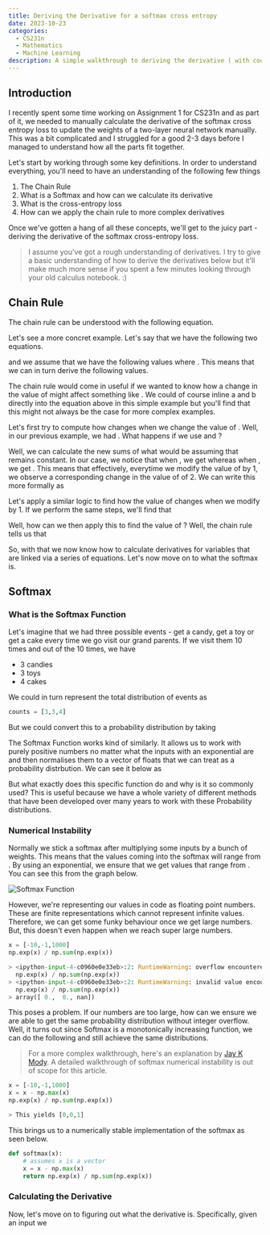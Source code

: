 ```yaml
---
title: Deriving the Derivative for a softmax cross entropy
date: 2023-10-23
categories:
  - CS231n
  - Mathematics
  - Machine Learning
description: A simple walkthrough to deriving the derivative ( with code ) for the cross entropy loss
---
```


## Introduction

I recently spent some time working on Assignment 1 for CS231n and as part of it, we needed to manually calculate the derivative of the softmax cross entropy loss to update the weights of a two-layer neural network manually. This was a bit complicated and I struggled for a good 2-3 days before I managed to understand how all the parts fit together.

Let's start by working through some key definitions. In order to understand everything, you'll need to have an understanding of the following few things

1. The Chain Rule
2. What is a Softmax and how can we calculate its derivative
3. What is the cross-entropy loss
4. How can we apply the chain rule to more complex derivatives

Once we've gotten a hang of all these concepts, we'll get to the juicy part - deriving the derivative of the softmax cross-entropy loss.

> I assume you've got a rough understanding of derivatives. I try to give a basic understanding of how to derive the derivatives below but it'll make much more sense if you spent a few minutes looking through your old calculus notebook. :)

## Chain Rule

The chain rule can be understood with the following equation.

<BlockMath math="\frac{dy}{dx} = \frac{dy}{du} \times \frac{du}{dx}" />

Let's see a more concret example. Let's say that we have the following two equations.

<BlockMath math="z = 2x + y" />
<BlockMath math="x = a - 3b" />

and we assume that we have the following values where <InlineMath math="a=10,b=1,y=3" />. This means that we can in turn derive the following values.

<BlockMath math="x = 10 - 3 \times 1 = 7" />
<BlockMath math="z = 2\times (7) + 3 = 17" />

The chain rule would come in useful if we wanted to know how a change in the value of <InlineMath math = "b" /> might affect something like <InlineMath math = "z" />. We could of course inline a and b directly into the equation above in this simple example but you'll find that this might not always be the case for more complex examples.

Let's first try to compute how <InlineMath math = "z" /> changes when we change the value of <InlineMath math = "x" />. Well, in our previous example, we had <InlineMath math = "x=7" />. What happens if we use <InlineMath math = "x = 6" /> and <InlineMath math = "x = 8" />?

Well, we can calculate the new sums of what <InlineMath math = "z" /> would be assuming that <InlineMath math = "y" /> remains constant. In our case, we notice that when <InlineMath math = "x = 6" />, we get <InlineMath math = "z = 15" /> whereas when <InlineMath math = "x = 7" />, we get <InlineMath math = "z = 17" />. This means that effectively, everytime we modify the value of <InlineMath math = "x" /> by 1, we observe a corresponding change in the value of <InlineMath math = "z" /> of 2. We can write this more formally as

<BlockMath math="\frac{dz}{dx}=2" />

Let's apply a similar logic to find how the value of <InlineMath math = "x" /> changes when we modify <InlineMath math = "b" /> by 1. If we perform the same steps, we'll find that

<BlockMath math="\frac{dx}{db}=-3" />

Well, how can we then apply this to find the value of <InlineMath math = "\frac{dz}{db}" />? Well, the chain rule tells us that

<BlockMath math="\frac{dz}{db}= \frac{dz}{dx} \times \frac{dx}{db} = 2 \times (-3) = -6" />

So, with that we now know how to calculate derivatives for variables that are linked via a series of equations. Let's now move on to what the softmax is.

## Softmax

### What is the Softmax Function

Let's imagine that we had three possible events - get a candy, get a toy or get a cake every time we go visit our grand parents. If we visit them 10 times and out of the 10 times, we have

- 3 candies
- 3 toys
- 4 cakes

We could in turn represent the total distribution of events as

```py
counts = [3,3,4]
```

But we could convert this to a probability distribution by taking

<BlockMath math="P(\text{Get A Toy}) = \frac{3}{3 + 3 + 4} = \frac{3}{10}" />

The Softmax Function works kind of similarly. It allows us to work with purely positive numbers no matter what the inputs with an exponential are and then normalises them to a vector of floats that we can treat as a probability distrbution. We can see it below as

<BlockMath math="S(x_i) = \frac{e^{x_i}}{\sum_{j=0}^n e^{x_j}}" />

But what exactly does this specific function do and why is it so commonly used? This is useful because we have a whole variety of different methods that have been developed over many years to work with these Probability distributions.

### Numerical Instability

Normally we stick a softmax after multiplying some inputs by a bunch of weights. This means that the values coming into the softmax will range from <InlineMath math = "-\infty,\infty" />. By using an exponential, we ensure that we get values that range from <InlineMath math = "0,\infty" />. You can see this from the graph below.

<img src="/images/exponential.jpeg" alt="Softmax Function" />

However, we're representing our values in code as floating point numbers. These are finite representations which cannot represent infinite values. Therefore, we can get some funky behaviour once we get large numbers. But, this doesn't even happen when we reach super large numbers.

```py
x = [-10,-1,1000]
np.exp(x) / np.sum(np.exp(x))

> <ipython-input-4-c0960e0e33eb>:2: RuntimeWarning: overflow encountered in exp
  np.exp(x) / np.sum(np.exp(x))
> <ipython-input-4-c0960e0e33eb>:2: RuntimeWarning: invalid value encountered in divide
  np.exp(x) / np.sum(np.exp(x))
> array([ 0.,  0., nan])
```

This poses a problem. If our numbers are too large, how can we ensure we are able to get the same probability distribution without integer overflow. Well, it turns out since Softmax is a monotonically increasing function, we can do the following and still achieve the same distributions.

> For a more complex walkthrough, here's an explanation by [Jay K Mody](https://jaykmody.com/blog/stable-softmax/). A detailed walkthrough of softmax numerical instability is out of scope for this article.

```py
x = [-10,-1,1000]
x = x - np.max(x)
np.exp(x) / np.sum(np.exp(x))

> This yields [0,0,1]
```

This brings us to a numerically stable implementation of the softmax as seen below.

```py
def softmax(x):
    # assumes x is a vector
    x = x - np.max(x)
    return np.exp(x) / np.sum(np.exp(x))
```

### Calculating the Derivative

Now, let's move on to figuring out what the derivative is. Specifically, given an input <InlineMath math = "x_j" /> we
